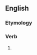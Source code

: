 ==English==

===Etymology===
{{suffix|en|meet|eth|nocat=1}}

===Verb===
{{head|en|verb form}}

# {{en-archaic third-person singular of|meet}}